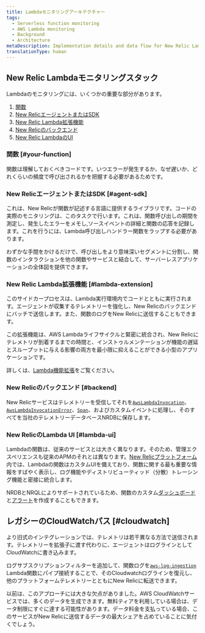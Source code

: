```yaml
---
title: Lambdaモニタリングアーキテクチャー
tags:
  - Serverless function monitoring
  - AWS Lambda monitoring
  - Background
  - Architecture
metaDescription: Implementation details and data flow for New Relic Lambda monitoring
translationType: human
---
```


## New Relic Lambdaモニタリングスタック

Lambdaのモニタリングには、いくつかの重要な部分があります。

1. [関数](#your-function)
2. [New RelicエージェントまたはSDK](#agent-sdk)
3. [New Relic Lambda拡張機能](#lambda-extension)
4. [New Relicのバックエンド](#backend)
5. [New Relic LambdaのUI](#lambda-ui)

### 関数 [#your-function]

関数は理解しておくべきコードです。いつエラーが発生するか、なぜ遅いか、どれくらいの頻度で呼び出されるかを把握する必要があるためです。

### New RelicエージェントまたはSDK [#agent-sdk]

これは、New Relicが関数が記述する言語に提供するライブラリです。コードの実際のモニタリングは、このタスクで行います。これは、関数呼び出しの期間を測定し、発生したエラーをメモし,ソースイベントの詳細と関数の応答を記録します。これを行うには、Lambda呼び出しハンドラー関数をラップする必要があります。

わずかな手間をかけるだけで、呼び出しをより意味深いセグメントに分割し、関数のインタラクションを他の関数やサービスと結合して、サーバーレスアプリケーションの全体図を提供できます。

### New Relic Lambda拡張機能 [#lambda-extension]

このサイドカープロセスは、Lambda実行環境内でコードとともに実行されます。エージェントが収集するテレメトリーを強化し、New Relicのバックエンドにバッチで送信します。また、関数のログをNew Relicに送信することもできます。

この拡張機能は、AWS Lambdaライフサイクルと緊密に統合され、New Relicにテレメトリが到着するまでの時間と、インストゥルメンテーションが機能の遅延とスループットに与える影響の両方を最小限に抑えることができる小型のアプリケーションです。

詳しくは、[Lambda機能拡張](https://github.com/newrelic/newrelic-lambda-extension)をご覧ください。

### New Relicのバックエンド [#backend]

New Relicサービスはテレメトリーを受信してそれを[`AwsLambdaInvocation`](https://docs.newrelic.com/attribute-dictionary/?event=AwsLambdaInvocation)、[`AwsLambdaInvocationError`](https://docs.newrelic.com/attribute-dictionary/?event=AwsLambdaInvocationError)、[`Span`](https://docs.newrelic.com/attribute-dictionary/?event=Span)、およびカスタムイベントに処理し、そのすべてを当社のテレメトリーデータベースNRDBに保存します。

### New RelicのLambda UI [#lambda-ui]

Lambdaの関数は、従来のサービスとは大きく異なります。そのため、管理エクスペリエンスも従来のAPMのそれとは異なります。[New Relicプラットフォーム](/docs/new-relic-one/use-new-relic-one/get-started/introduction-new-relic-one/)内では、Lambdaの関数はカスタムUIを備えており、関数に関する最も重要な情報をすばやく表示し、ログ機能やディストリビューティッド（分散）トレーシング機能と密接に統合します。

NRDBとNRQLによりサポートされているため、関数のカスタム[ダッシュボード](/docs/query-your-data/explore-query-data/dashboards/introduction-dashboards/)と[アラート](/docs/alerts-applied-intelligence/new-relic-alerts/learn-alerts/introduction-alerts/)を作成することもできます。

## レガシーのCloudWatchパス [#cloudwatch]

より旧式のインテグレーションでは、テレメトリは若干異なる方法で送信されます。テレメトリーを拡張子に渡す代わりに、エージェントはログラインとしてCloudWatchに書き込みます。

ログサブスクリプションフィルターを追加して、関数ログを[`aws-log-ingestion`](https://github.com/newrelic/aws-log-ingestion) Lambda関数にパイプ接続することで、そのCloudwatchログラインを復元し、他のプラットフォームテレメトリーとともにNew Relicに転送できます。

以前は、このアプローチには大きな欠点がありました。AWS CloudWatchサービスでは、多くのデータを生成できます。無料ティアを利用している場合は、データ制限にすぐに達する可能性があります。データ料金を支払っている場合、このサービスがNew Relicに送信するデータの最大シェアを占めていることに気付くでしょう。